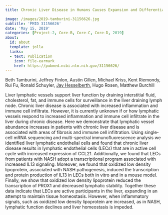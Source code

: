 ```yaml
---
title: Chronic Liver Disease in Humans Causes Expansion and Differentiation of Liver Lymphatic Endothelial Cells

image: /images/2019-tamburini-31156626.jpg
subtitle: 'PMID 31156626'
date: 'May 15, 2019'
categories: [Project-2, Core-B, Core-C, Core-D, 2019]
about:
  id: about
  template: jolla
  links:
  - text: Publication
    icon: file-earmark
    href: https://pubmed.ncbi.nlm.nih.gov/31156626/
---
```


Beth Tamburini, Jeffrey Finlon, Austin Gillen, Michael Kriss, Kent Riemondy, Rui Fu, Ronald Schuyler, [Jay Hesselberth](https://scholar.google.com/citations?user=EnOmNEYAAAAJ), Hugo Rosen, Matthew Burchill

Liver lymphatic vessels support liver function by draining interstitial fluid, cholesterol, fat, and immune cells for surveillance in the liver draining lymph node. Chronic liver disease is associated with increased inflammation and immune cell infiltrate. However, it is currently unknown if or how lymphatic vessels respond to increased inflammation and immune cell infiltrate in the liver during chronic disease. Here we demonstrate that lymphatic vessel abundance increases in patients with chronic liver disease and is associated with areas of fibrosis and immune cell infiltration. Using single-cell mRNA sequencing and multi-spectral immunofluorescence analysis we identified liver lymphatic endothelial cells and found that chronic liver disease results in lymphatic endothelial cells (LECs) that are in active cell cycle with increased expression of CCL21. Additionally, we found that LECs from patients with NASH adopt a transcriptional program associated with increased IL13 signaling. Moreover, we found that oxidized low density lipoprotein, associated with NASH pathogenesis, induced the transcription and protein production of IL13 in LECs both in vitro and in a mouse model. Finally, we show that oxidized low density lipoprotein reduced the transcription of PROX1 and decreased lymphatic stability. Together these data indicate that LECs are active participants in the liver, expanding in an attempt to maintain tissue homeostasis. However, when inflammatory signals, such as oxidized low density lipoprotein are increased, as in NASH, lymphatic function declines and liver homeostasis is impeded.
